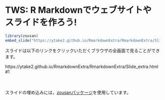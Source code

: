 # TWS: R Markdownでウェブサイトやスライドを作ろう!


```r
library(zousan)
embed_slide("https://ytake2.github.io/RmarkdownExtra/RmarkdownExtra/Slide_extra.html#1")
```


スライドは以下のリンクをクリックいただくブラウザの全画面で見ることができます。


https://ytake2.github.io/RmarkdownExtra/RmarkdownExtra/Slide_extra.html#1


<br>
<br>
スライドの埋め込みには，[zousanパッケージ](https://kazutan.github.io/blog/2017/03/embed-slide-into-rmd/)を使用しています。
